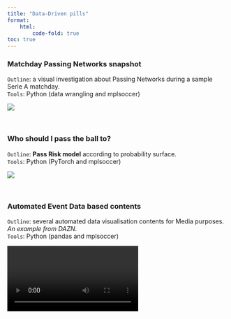 ```yaml
---
title: "Data-Driven pills"
format:
    html:
        code-fold: true
toc: true
---
```


### Matchday **Passing Networks** snapshot 

`Outline`: a visual investigation about Passing Networks during a sample Serie A matchday. \
`Tools`: Python (data wrangling and mplsoccer) \

::: {layout="[[100], [60,40]]"}
![](viz\PassNet_2ndWeek_SerieA_23_24.png)
:::

&nbsp;

### Who should I **pass** the ball to?

`Outline`: **Pass Risk model** according to probability surface. \
`Tools`: Python (PyTorch and mplsoccer) \

::: {layout="[[100], [60,40]]"}
![](viz\ExamplePass_Risk.jpg)
:::


&nbsp;

### **Automated** Event Data based contents

`Outline`: several automated data visualisation contents for Media purposes. *An example from DAZN*. \
`Tools`: Python (pandas and mplsoccer) \

::: {layout="[[100], [60,40]]"}
![](viz\Content4DAZN.mp4)
:::